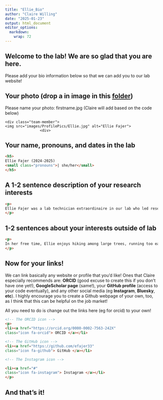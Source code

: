 ```yaml
---
title: "Ellie_Bio"
author: "Claire Willing"
date: "2025-01-23"
output: html_document
editor_options: 
  markdown: 
    wrap: 72
---
```


## Welcome to the lab! We are so glad that you are here.

Please add your bio information below so that we can add you to our lab
website!

## Your photo (drop a in image in this [folder](https://drive.google.com/drive/folders/1b-t3DPjfUFfXADmTtV-1n9TBSngy8Q6j?usp=sharing))

Please name your photo: firstname.jpg (Claire will add based on the code
below)

<div>

```         
<div class="team-member">
<img src="images/ProfilePics/Ellie.jpg" alt="Ellie Fajer">
                <div>
```

</div>

## Your name, pronouns, and dates in the lab

<div>

``` html
<h5>
Ellie Fajer (2024-2025)
<small class="pronouns">| she/her</small>
</h5>
```

</div>

## A 1-2 sentence description of your research interests

<div>

``` html
<p>
Ellie Fajer was a lab technician extraordinaire in our lab who led research on fungal diversity across forest stand ages and contributed to several projects in the lab. Now a Fulbright Scholar in New Zealand, Ellie is investigating how fungal endophytes can help mitigate the spread of Kauri Dieback.
</p>
```

</div>

## 1-2 sentences about your interests outside of lab

<div>

``` html
<p>
In her free time, Ellie enjoys hiking among large trees, running too early in the morning, playing trumpet, baking/cooking vegan treats, and working on her chaco tan.
</p>
```

</div>

## Now for your links!

We can link basically any website or profile that you'd like! Ones that
Claire especially recommends are: **ORCID** (good excuse to create this
if you don't have one yet!), **GoogleScholar page** (same!), your
**GitHub profile** (access to your code eventually), and any other
social media (eg **Instagram**, **Bluesky**, **etc**). I highly
encourage you to create a Github webpage of your own, too, as I think
that this can be helpful on the job market!

All you need to do is change out the links here (eg for orcid) to your
own!

<div>

``` html
<!-- The ORCID icon -->
<p>
<li><a href="https://orcid.org/0000-0002-7563-242X" 
class="icon fa-orcid"> ORCID </a></li>

<!-- The GitHub icon -->
<li><a href="https://github.com/efajer33" 
class="icon fa-github"> GitHub </a></li>

<!-- The Instagram icon -->

<li><a href="#" 
class="icon fa-instagram"> Instagram </a></li>
</p>
```

</div>

## And that's it!
